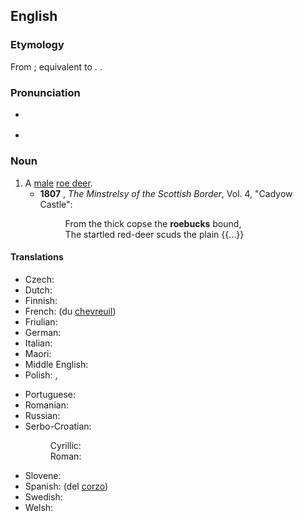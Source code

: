 {{also|Roebuck}}
==English==

===Etymology===
From {{inh|en|enm|roobukke}}; equivalent to {{compound|en|roe|buck|gloss2=male deer}}. {{doublet|en|rhebok}}.

===Pronunciation===
* {{a|UK}} {{IPA|en|/ˈɹəʊ.bʌk/}}
* {{audio|en|en-us-roebuck.ogg|Audio (US)}}

===Noun===
{{en-noun}}

# A [[male]] [[roe deer]].
#* '''1807''' {{w|Walter Scott}}, ''The Minstrelsy of the Scottish Border'', Vol. 4, "Cadyow Castle":
#*: From the thick copse the '''roebucks''' bound,
#*: The startled red-deer scuds the plain {{...}}

====Translations====
{{trans-top|male roe deer}}
* Czech: {{t+|cs|srnec|m}}
* Dutch: {{t+|nl|reebok|m}}
* Finnish: {{t|fi|metsäkaurisuros}}
* French: {{t+|fr|cerf|m}} (du [[chevreuil]])
* Friulian: {{t|fur|cjavrûl|m}}
* German: {{t+|de|Rehbock|m}}
* Italian: {{t+|it|capriolo|m}}
* Maori: {{t|mi|ropaka}}
* Middle English: {{t|enm|roobukke}}
* Polish: {{t+|pl|kozioł|m-an}}, {{t+|pl|rogacz|m-an}}
{{trans-mid}}
* Portuguese: {{t+|pt|corço|m}}
* Romanian: {{t+|ro|căprior|m}}
* Russian: {{t|ru|[[саме́ц]] [[косуля|косу́ли]]|m}}
* Serbo-Croatian:
*: Cyrillic: {{t|sh|срндаћ|m}}
*: Roman: {{t+|sh|srndać|m}}
* Slovene: {{t|sl|srnjak|m}}
* Spanish: {{t+|es|ciervo|m}} (del [[corzo]])
* Swedish: {{t+|sv|råbock}}
* Welsh: {{t|cy|caeriwrch|m}}
{{trans-bottom}}

{{topics|en|Cervids|Male animals}}